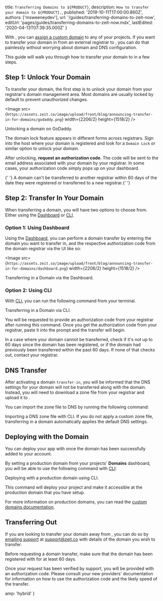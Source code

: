
  title: `Transferring Domains to ${PRODUCT}`,
  description: `How to transfer your domain to ${PRODUCT}.`,
  published: '2019-10-11T17:00:00.860Z',
  authors: ['msweeneydev'],
  url: '/guides/transferring-domains-to-zeit-now',
  editUrl: 'pages/guides/transferring-domains-to-zeit-now.mdx',
  lastEdited: '2020-04-13T07:39:35.000Z'
}

With <ProductName />, you can [assign a custom domain](/docs/v2/custom-domains#adding-a-domain) to any of your projects. If you want to transfer your domain in from an external registrar to <OrgName />, you can do that painlessly without worrying about domain and DNS configuration.

This guide will walk you through how to transfer your domain to <OrgName /> in a few steps.

## Step 1: Unlock Your Domain

To transfer your domain, the first step is to unlock your domain from your registrar's domain management area. Most domains are usually locked by default to prevent unauthorized changes.

<Image
  src={`https://assets.zeit.co/image/upload/front/blog/announcing-transfer-in-for-domains/godaddy.png`}
  width={2206/2}
  height={1518/2}
/>
<Caption>Unlocking a domain on GoDaddy.</Caption>

The domain lock feature appears in different forms across registrars. Sign into the host where your domain is registered and look for a `Domain Lock` or similar option to unlock your domain.

After unlocking, **request an authorization code**. The code will be sent to the email address associated with your domain by your registrar. In some cases, your authorization code simply pops up on your dashboard.

<Note>
  {' '}
  A domain can't be transferred to another registrar within 60 days of the date
  they were registered or transferred to a new registrar.{' '}
</Note>

## Step 2: Transfer In Your Domain

When transferring a domain, you will have two options to choose from. Either using the [<OrgName /> Dashboard](https://zeit.co/dashboard/domains) or [<ProductNameShort /> CLI](/download).

### Option 1: Using <ProductNameWrapper name={ORGANIZATION} /> Dashboard

Using the [<OrgName /> Dashboard](https://zeit.co/dashboard/domains), you can perform a domain transfer by entering the domain you want to transfer in, and the respective authorization code from the domain registrar via the UI like so:

<Image
  src={`https://assets.zeit.co/image/upload/front/blog/announcing-transfer-in-for-domains/dashboard.png`}
  width={2206/2}
  height={1518/2}
/>
<Caption>Transferring in a Domain via the <OrgName /> Dashboard.</Caption>

### Option 2: Using <ProductNameWrapper name={PRODUCT_SHORT} /> CLI

With [<ProductNameShort /> CLI](/download), you can run the following command from your terminal.

<Snippet dark text="now domains transfer-in [your-domain]" />
<Caption>Transferring in a Domain via <ProductNameShort /> CLI.</Caption>

You will be requested to provide an authorization code from your registrar after running this command. Once you get the authorization code from your registrar, paste it into the prompt and the transfer will begin.

<Note>
  In a case where your domain cannot be transferred, check if it's not up to 60
  days since the domain has been registered, or if the domain had previously
  been transferred within the past 60 days. If none of that checks out, contact
  your registrar.
</Note>

## DNS Transfer

After activating a domain `transfer-in`, you will be informed that the DNS settings for your domain will not be transferred along with the domain. Instead, you will need to download a zone file from your registrar and upload it to <OrgName />.

You can import the zone file to <OrgName /> DNS by running the following command:

<Snippet dark text="now dns import [your-domain] [zonefile]" />
<Caption>Importing a DNS zone file with <ProductNameShort /> CLI.</Caption>

<Note>
  If you do not apply a custom zone file, transferring in a domain automatically
  applies the default <OrgName /> DNS settings.
</Note>

## Deploying with the Domain

You can deploy your app with [<ProductName />](/docs/v2/introduction) once the domain has been successfully added to your account.

By setting a production domain from your projects' **Domains** dashboard, you will be able to use the following command with [<ProductNameShort /> CLI](/download):

<Snippet dark text="now --prod" />
<Caption>Deploying with a production domain using <ProductNameShort /> CLI.</Caption>

This command will deploy your project and make it accessible at the production domain that you have setup.

For more information on production domains, you can read the [custom domains documentation](/docs/v2/custom-domains#deploying-with-your-domain).

## Transferring Out

If you are looking to transfer your domain away from <ProductName />, you can do so by [emailing support](mailto:support@zeit.co?subject=Domain%20Transfer%20Out) at support@zeit.co with details of the domain you wish to transfer.

<Note type="warning">
  Before requesting a domain transfer, make sure that the domain has been
  registered with <OrgName /> for at least 60 days.
</Note>

Once your request has been verified by support, you will be provided with an authorization code. Please consult your new providers' documentation for information on how to use the authorization code and the likely speed of the transfer.


  amp: 'hybrid'
}
